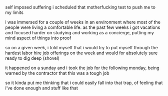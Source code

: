 self imposed suffering
i scheduled that motherfucking test to push me to my limits

i was immersed for a couple of weeks in an environment where most of the people were living a comfortable life. as the past few weeks i got vacations and focused harder on studying and working as a concierge, putting my mind aspect of things into proof

so on a given week, i told myself that i would try to put myself through the hardest labor hire job offerings on the week and would for absolutely sure ready to dig deep (shovel)

it happened on a sunday and i took the job for the following monday, being warned by the contractor that this was a tough job

so it kinda put me thinking that i could easily fall into that trap, of feeling that i’ve done enough and stuff like that